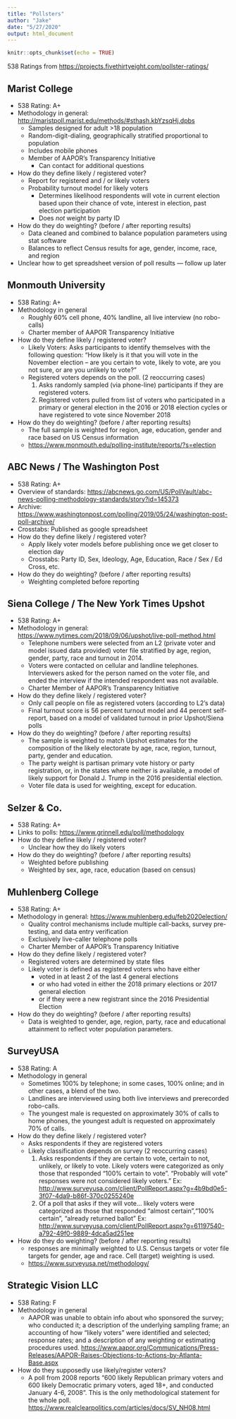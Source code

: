 ```yaml
---
title: "Pollsters"
author: "Jake"
date: "5/27/2020"
output: html_document
---
```


```r
knitr::opts_chunk$set(echo = TRUE)
```

538 Ratings from <https://projects.fivethirtyeight.com/pollster-ratings/>

## Marist College
* 538 Rating: A+
* Methodology in general: <http://maristpoll.marist.edu/methods/#sthash.kbYzsqHj.dpbs>
    - Samples designed for adult >18 population
    - Random-digit-dialing, geographically stratified proportional to population
    - Includes mobile phones
    - Member of AAPOR's Transparency Initiative
        - Can contact for additional questions
* How do they define likely / registered voter?
    - Report for registered and / or likely voters
    - Probability turnout model for likely voters
        - Determines likelihood respondents will vote in current election based upon their chance of vote, interest in election, past election participation
        - Does *not* weight by party ID
* How do they do weighting? (before / after reporting results)
    - Data cleaned and combined to balance population parameters using stat software
    - Balances to reflect Census results for age, gender, income, race, and region
* Unclear how to get spreadsheet version of poll results --- follow up later
    
## Monmouth University
* 538 Rating: A+
* Methodology in general
    - Roughly 60% cell phone, 40% landline, all live interview (no robo-calls)
    - Charter member of AAPOR Transparency Initiative
* How do they define likely / registered voter?
    - Likely Voters: Asks participants to identify themselves with the following question: "How likely is it that you will vote in the November election – are you certain to vote, likely to vote, are you not sure, or are you unlikely to vote?"
    - Registered voters depends on the poll. (2 reoccurring cases)
        1. Asks randomly sampled (via phone-line) participants if they are registered voters. 
        2. Registered voters pulled from list of voters who participated in a primary or general election in the 2016 or 2018 election cycles or have registered to vote since November 2018
* How do they do weighting? (before / after reporting results)
    - The full sample is weighted for region, age, education, gender and race based on US Census information 
    - <https://www.monmouth.edu/polling-institute/reports/?s=election>
    
    
## ABC News / The Washington Post
* 538 Rating: A+
* Overview of standards: <https://abcnews.go.com/US/PollVault/abc-news-polling-methodology-standards/story?id=145373>
* Archive: <https://www.washingtonpost.com/polling/2019/05/24/washington-post-poll-archive/>
* Crosstabs: Published as google spreadsheet
* How do they define likely / registered voter?
    - Apply likely voter models before publishing once we get closer to election day
    - Crosstabs: Party ID, Sex, Ideology, Age, Education, Race / Sex / Ed Cross, etc.
* How do they do weighting? (before / after reporting results)
    - Weighting completed before reporting
    
## Siena College / The New York Times Upshot
* 538 Rating: A+
* Methodology in general: <https://www.nytimes.com/2018/09/06/upshot/live-poll-method.html> 
    - Telephone numbers were selected from an L2 (private voter and model issued data provided) voter file stratified by age, region, gender, party, race and turnout in 2014.
    - Voters were contacted on cellular and landline telephones. Interviewers asked for the person named on the voter file, and ended the interview if the intended respondent was not available.
    - Charter Member of AAPOR's Transparency Initiative
* How do they define likely / registered voter?
    - Only call people on file as registered voters (according to L2's data)
    - Final turnout score is 56 percent turnout model and 44 percent self-report, based on a model of validated turnout in prior Upshot/Siena polls
* How do they do weighting? (before / after reporting results)
    - The sample is weighted to match Upshot estimates for the composition of the likely electorate by age, race, region, turnout, party, gender and education.
    - The party weight is partisan primary vote history or party registration, or, in the states where neither is available, a model of likely support for Donald J. Trump in the 2016 presidential election.
    - Voter file data is used for weighting, except for education.
    
## Selzer & Co.
* 538 Rating: A+
* Links to polls: <https://www.grinnell.edu/poll/methodology>
* How do they define likely / registered voter?
    - Unclear how they do likely voters
* How do they do weighting? (before / after reporting results)
    - Weighted before publishing
    - Weighted by sex, age, race, education (based on census)

## Muhlenberg College
* 538 Rating: A+
* Methodology in general: <https://www.muhlenberg.edu/feb2020election/> 
    - Quality control mechanisms include multiple call-backs, survey pre-testing, and data entry verification 
    - Exclusively live-caller telephone polls
    - Charter Member of AAPOR's Transparency Initiative
* How do they define likely / registered voter?
    - Registered voters are determined by state files
    - Likely voter is defined as registered voters who have either
        + voted in at least 2 of the last 4
general elections 
        + or who had voted in either the 2018 primary elections or 2017 general election
        + or if they were a new registrant since the 2016 Presidential Election
* How do they do weighting? (before / after reporting results)
    - Data is weighted to gender, age, region, party, race and educational attainment to reflect voter population parameters.
    
## SurveyUSA
* 538 Rating: A
* Methodology in general
    - Sometimes 100% by telephone; in some cases, 100% online; and in other cases, a blend of the two.
    - Landlines are interviewed using both live interviews and prerecorded robo-calls.
    - The youngest male is requested on approximately 30% of calls to home phones, the youngest adult is requested on approximately 70% of calls. 
* How do they define likely / registered voter?
    - Asks respondents if they are registered voters
    - Likely classification depends on survey (2 reoccurring cases)
        1. Asks respondents if they are certain to vote, certain to not, unlikely, or likely to vote. Likely voters  were categorized as only those that responded "100% certain to vote". "Probably will vote" responses were not considered likely voters." Ex: <http://www.surveyusa.com/client/PollReport.aspx?g=4b9bd0e5-3f07-4da9-b86f-370c0255240e>
        2. Of a poll that asks if they will vote... likely voters were categorized as those that responded "almost certain","100% certain", "already returned ballot" Ex: <http://www.surveyusa.com/client/PollReport.aspx?g=61197540-a792-49f0-9889-4dca5ad251ee>
* How do they do weighting? (before / after reporting results)
    - responses are minimally weighted to U.S. Census targets or voter file targets for gender, age and race. Cell (target) weighting is used.
    - <https://www.surveyusa.net/methodology/>
    
## Strategic Vision LLC
* 538 Rating: F
* Methodology in general 
    - AAPOR was unable to obtain info about who sponsored the survey; who conducted it; a description of the underlying sampling frame; an accounting of how “likely voters” were identified and selected; response rates; and a description of any weighting or estimating procedures used. <https://www.aapor.org/Communications/Press-Releases/AAPOR-Raises-Objections-to-Actions-by-Atlanta-Base.aspx>
* How do they supposedly use likely/register voters?
    - A poll from 2008 reports "600 likely Republican primary voters and 600 likely Democratic primary voters, aged 18+, and conducted January 4-6, 2008". This is the only methodological statement for the whole poll. <https://www.realclearpolitics.com/articles/docs/SV_NH08.html>
